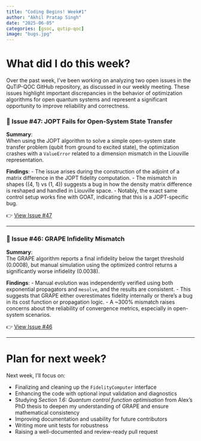 ```yaml
---
title: "Coding Begins! Week#1"
author: "Akhil Pratap Singh"
date: "2025-06-05"
categories: [gsoc, qutip-qoc]
image: "bugs.jpg"
---
```


# What did I do this week?

Over the past week, I’ve been working on analyzing two open issues in the QuTiP-QOC GitHub repository, as discussed in our weekly meeting. These issues highlight important discrepancies in the behavior of optimization algorithms for open quantum systems and represent a significant opportunity to improve reliability and correctness.

### 📌 Issue #47: JOPT Fails for Open-System State Transfer

**Summary**:  
When using the JOPT algorithm to solve a simple open-system state transfer problem (qubit from ground to excited state), the optimization crashes with a `ValueError` related to a dimension mismatch in the Liouville representation.

**Findings**:
- The issue arises during the construction of the adjoint of a matrix difference in the JOPT fidelity computation.
- The mismatch in shapes ((4, 1) vs (1, 4)) suggests a bug in how the density matrix difference is reshaped and handled in Liouville space.
- Notably, the exact same control setup works fine with GOAT, indicating that this is a JOPT-specific bug.

👉 [View Issue #47](https://github.com/qutip/qutip-qoc/issues/47)

---

### 📌 Issue #46: GRAPE Infidelity Mismatch

**Summary**:  
The GRAPE algorithm reports a final infidelity below the target threshold (0.0008), but manual simulation using the optimized control returns a significantly worse infidelity (0.0038).

**Findings**:
- Manual evolution was independently verified using both exponential propagators and `mesolve`, and the results are consistent.
- This suggests that GRAPE either overestimates fidelity internally or there’s a bug in its cost function or propagation logic.
- A ~300% mismatch raises concerns about the reliability of convergence metrics, especially in open-system scenarios.

👉 [View Issue #46](https://github.com/qutip/qutip-qoc/issues/46)

---

# Plan for next week?

Next week, I’ll focus on:

- Finalizing and cleaning up the `FidelityComputer` interface
- Enhancing the code with optional input validation and diagnostics
- Studying *Section 1.6: Quantum control function optimisation* from Alex’s PhD thesis to deepen my understanding of GRAPE and ensure mathematical consistency
- Improving documentation and usability for future contributors
- Writing more unit tests for robustness
- Raising a well-documented and review-ready pull request
